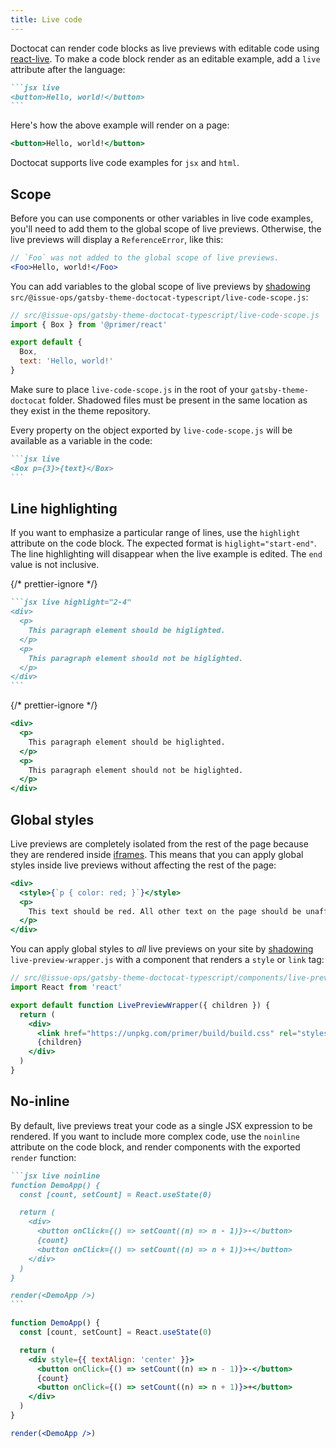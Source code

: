 ```yaml
---
title: Live code
---
```




Doctocat can render code blocks as live previews with editable code using
[react-live](https://github.com/FormidableLabs/react-live). To make a code block
render as an editable example, add a `live` attribute after the language:

````markdown
```jsx live
<button>Hello, world!</button>
```
````

Here's how the above example will render on a page:

```jsx live
<button>Hello, world!</button>
```

Doctocat supports live code examples for `jsx` and `html`.

## Scope

Before you can use components or other variables in live code examples, you'll
need to add them to the global scope of live previews. Otherwise, the live
previews will display a `ReferenceError`, like this:

```jsx live
// `Foo` was not added to the global scope of live previews.
<Foo>Hello, world!</Foo>
```

You can add variables to the global scope of live previews by
[shadowing](https://www.gatsbyjs.org/blog/2019-04-29-component-shadowing/)
`src/@issue-ops/gatsby-theme-doctocat-typescript/live-code-scope.js`:

```js
// src/@issue-ops/gatsby-theme-doctocat-typescript/live-code-scope.js
import { Box } from '@primer/react'

export default {
  Box,
  text: 'Hello, world!'
}
```

<Note variant="warning">

Make sure to place `live-code-scope.js` in the root of your
`gatsby-theme-doctocat` folder. Shadowed files must be present in the same
location as they exist in the theme repository.

</Note>

Every property on the object exported by `live-code-scope.js` will be available
as a variable in the code:

````markdown
```jsx live
<Box p={3}>{text}</Box>
```
````

## Line highlighting

If you want to emphasize a particular range of lines, use the `highlight`
attribute on the code block. The expected format is `higlight="start-end"`. The
line highlighting will disappear when the live example is edited. The `end`
value is not inclusive.

{/* prettier-ignore */}
````markdown
```jsx live highlight="2-4"
<div>
  <p>
    This paragraph element should be higlighted.
  </p>
  <p>
    This paragraph element should not be higlighted.
  </p>
</div>
```
````

{/* prettier-ignore */}
```jsx live highlight="2-4"
<div>
  <p>
    This paragraph element should be higlighted.
  </p>
  <p>
    This paragraph element should not be higlighted.
  </p>
</div>
```

## Global styles

Live previews are completely isolated from the rest of the page because they are
rendered inside
[iframes](https://developer.mozilla.org/en-US/docs/Web/HTML/Element/iframe).
This means that you can apply global styles inside live previews without
affecting the rest of the page:

```jsx live
<div>
  <style>{`p { color: red; }`}</style>
  <p>
    This text should be red. All other text on the page should be unaffected.
  </p>
</div>
```

You can apply global styles to _all_ live previews on your site by
[shadowing](https://www.gatsbyjs.org/blog/2019-04-29-component-shadowing/)
`live-preview-wrapper.js` with a component that renders a `style` or `link` tag:

```jsx
// src/@issue-ops/gatsby-theme-doctocat-typescript/components/live-preview-wrapper.js
import React from 'react'

export default function LivePreviewWrapper({ children }) {
  return (
    <div>
      <link href="https://unpkg.com/primer/build/build.css" rel="stylesheet" />
      {children}
    </div>
  )
}
```

## No-inline

By default, live previews treat your code as a single JSX expression to be
rendered. If you want to include more complex code, use the `noinline` attribute
on the code block, and render components with the exported `render` function:

````markdown
```jsx live noinline
function DemoApp() {
  const [count, setCount] = React.useState(0)

  return (
    <div>
      <button onClick={() => setCount((n) => n - 1)}>-</button>
      {count}
      <button onClick={() => setCount((n) => n + 1)}>+</button>
    </div>
  )
}

render(<DemoApp />)
```
````

```jsx live noinline
function DemoApp() {
  const [count, setCount] = React.useState(0)

  return (
    <div style={{ textAlign: 'center' }}>
      <button onClick={() => setCount((n) => n - 1)}>-</button>
      {count}
      <button onClick={() => setCount((n) => n + 1)}>+</button>
    </div>
  )
}

render(<DemoApp />)
```
